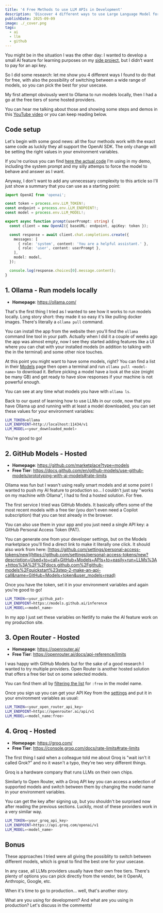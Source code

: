 ```yaml
---
title: '4 Free Methods to use LLM APIs in Development'
description: 'Discover 4 different ways to use Large Language Model for free during development, including local and hosted options.'
publishDate: 2025-09-09
image: ./_cover.png
tags:
  - ai
  - llm
  - github
---
```



You might be in the situation I was the other day: I wanted to develop a small AI feature for learning purposes on my [side project](confhub.tech), but I didn’t want to pay for an api key.

So I did some research: let me show you 4 different ways I found to do that for free, with also the possibility of switching between a wide range of models, so you can pick the best for your usecase.

My first attempt obviously went to Ollama to run models locally, then I had a go at the free tiers of some hosted providers.

You can hear me talking about those and showing some steps and demos in this [YouTube video](https://youtu.be/87HrBpOZeUE) or you can keep reading below.

<YouTube id="87HrBpOZeUE" />

## Code setup

Let's begin with some good news: all the four methods work with the exact same code as luckily they all support the OpenAI SDK. The only change will be setting the right values in your environment variables.

If you're curious you can find [here the actual code](https://github.com/Balastrong/confhub/blob/main/src/services/ai.api.ts) I'm using in my demo, including the system prompt and my silly attemps to force the model to behave and answer as I want.

Anyway, I don't want to add any unnecessary complexity to this article so I'll just show a summary that you can use as a starting point:

```ts
import OpenAI from 'openai';

const token = process.env.LLM_TOKEN!;
const endpoint = process.env.LLM_ENDPOINT!;
const model = process.env.LLM_MODEL!;

export async function prompt(userPrompt: string) {
  const client = new OpenAI({ baseURL: endpoint, apiKey: token });

  const response = await client.chat.completions.create({
    messages: [
      { role: 'system', content: 'You are a helpful assistant.' },
      { role: 'user', content: userPrompt },
    ],
    model: model,
  });

  console.log(response.choices[0].message.content);
}
```

## 1. Ollama - Run models locally

- **Homepage**: https://ollama.com/

That's the first thing I tried as I wanted to see how it works to run models locally. Long story short: they made it so easy it's like pulling docker images. There's literally a `ollama pull` command.

You can install the app from the website then you'll find the `ollama` command line tool in your path. Actually when I did it a couple of weeks ago the app was almost empty, now I see they started adding features like a UI where you can chat with your installed models (in addition to talking with the in the terminal) and some other nice touches.

At this point you might want to have some models, right? You can find a list in their [Models](https://ollama.com/search) page then open a terminal and run `ollama pull <model-name>` to download it. Before picking a model have a look at the size (might be many GB) and get ready to have slow responses if your machine is not powerful enough.

You can see at any time what models you have with `ollama ls`.

Back to our quest of learning how to use LLMs in our code, now that you have Ollama up and running with at least a model downloaded, you can set these values for your environment variables:

```bash
LLM_TOKEN=ollama
LLM_ENDPOINT=http://localhost:11434/v1
LLM_MODEL=<your_downloaded_model>
```

You're good to go!

## 2. GitHub Models - Hosted

- **Homepage**: https://github.com/marketplace?type=models
- **Free Tier**: https://docs.github.com/en/github-models/use-github-models/prototyping-with-ai-models#rate-limits

Ollama was fun but I wasn't using really smart models and at some point I wanted to push my AI feature to production so... I couldn't just say "works on my machine with Ollama", I had to find a hosted solution. For free.

The first service I tried was GitHub Models. It basically offers some of the most recent models with a free tier (you don't even need a Copilot subscription) that you can test already in the browser.

You can also use them in your app and you just need a single API key: a GitHub Personal Access Token (PAT).

You can generate one from your developer settings, but on the Models marketplace you'll find a direct link to make it literally one click. It should also work from here: [https://github.com/settings/personal-access-tokens/new](https://github.com/settings/personal-access-tokens/new?description=Used+to+call+GitHub+Models+APIs+to+easily+run+LLMs%3A+https%3A%2F%2Fdocs.github.com%2Fgithub-models%2Fquickstart%23step-2-make-an-api-call&name=GitHub+Models+token&user_models=read)

Once you have the token, set it in your environment variables and again you're good to go!

```bash
LLM_TOKEN=<your_github_pat>
LLM_ENDPOINT=https://models.github.ai/inference
LLM_MODEL=<model_name>
```

In my app I just set these variables on Netlify to make the AI feature work on my production site.

## 3. Open Router - Hosted

- **Homepage**: https://openrouter.ai/
- **Free Tier**: https://openrouter.ai/docs/api-reference/limits

I was happy with GitHub Models but for the sake of a good research I wanted to try multiple providers. Open Router is another hosted solution that offers a free tier but on some selected models.

You can find them all by [filtering the list](https://openrouter.ai/models?q=%3Afree) for `:free` in the model name.

Once you sign up you can get your API Key from the [settings](https://openrouter.ai/settings/keys) and put it in your environment variables as usual:

```bash
LLM_TOKEN=<your_open_router_api_key>
LLM_ENDPOINT=https://openrouter.ai/api/v1
LLM_MODEL=<model_name:free>
```

## 4. Groq - Hosted

- **Homepage**: https://groq.com/
- **Free Tier**: https://console.groq.com/docs/rate-limits#rate-limits

The first thing I said when a colleague told me about Groq is "wait isn't it called Grok?" and no it wasn't a typo, they're two very different things.

Groq is a hardware company that runs LLMs on their own chips.

Similarly to Open Router, with a Groq API key you can access a selection of supported models and switch between them by changing the model name in your environment variables.

You can get the key after signing up, but you shouldn't be surprised now after reading the previous sections. Luckily, most of these providers work in a very similar way.

```bash
LLM_TOKEN=<your_groq_api_key>
LLM_ENDPOINT=https://api.groq.com/openai/v1
LLM_MODEL=<model_name>
```

## Bonus

These approaches I tried were all giving the possiblity to switch between different models, which is great to find the best one for your usecase.

In any case, all LLMs providers usually have their own free tiers. There's plenty of options you can pick directly from the vendor, be it OpenAI, Anthropic, Google, etc.

When it's time to go to production... well, that's another story.

What are you using for development? And what are you using in production? Let's discuss in the comments!
